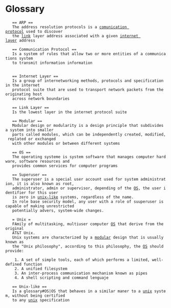 = Glossary =
	== ARP ==
	The address resolution protocols is a [[#Communication Protocol|comunication protocol]] used to discover  
	the [[#Link Layer|link]] layer address associated with a given [[#Internet Layer|internet layer]] address
	
	== Communication Protocol ==
	Is a system of rules that allow two or more entities of a communications system
	to transmit information information
	
	
	== Internet Layer ==
	Is a group of internetworking methods, protocols and specification in the internet
	protocol suite that are used to transport network packets from the originating host
	across network boundaries
	
	== Link Layer ==
	Is the lowest layer in the internet protocol suite
	
	== Modular ==
	Modular design or modularity is a design principle that subdivides a system into smaller 
	parts called modules, which can be independently created, modified, replated or exchanged
	with other modules or between different systems
	
	== OS ==
	The operating systeme is system software that manages computer hardware, software resources and 
	provides common services for computer programs
	
	== Superuser ==
	The superuser is a special user account used for system administration, it is also known as root,
	administrator, admin or supervisor, depending of the [[glossary#OS|OS]], the user identifier for this user
	is zero in [[glossary#Unix-like|unix-like]] systems, regardless of the name.
	In role base security model, any user with a role of suuperuser is capable of making unrestricted
	potentially advers, system-wide changes.
	
	= Unix =
	FAmily of multitasking, multiuser computer [[Glossary#OS|OS]] that derive from the original
	AT&T Unix.
	Unix systems are characterized by a [[Glosarry#Modular|modular]] design that is usually known as
	the "Unix philosophy", according to this philosophy, the [[Glossary#OS|OS]] should provide:
	
	 1. A set of simple tools, each of which performs a limited, well-defined function
	 2. A unified filesystem
	 3. An inter-process communication mechanism known as pipes
	 4. A shell scripting and command lenguaje
	
	== Unix-like ==
	Is a glossary#OS|OS that behaves in a similar maner to a [[Glossary#Unix|unix]] system, without being certified
	to any [[Glossarry#Unix|unix]] specification
	
